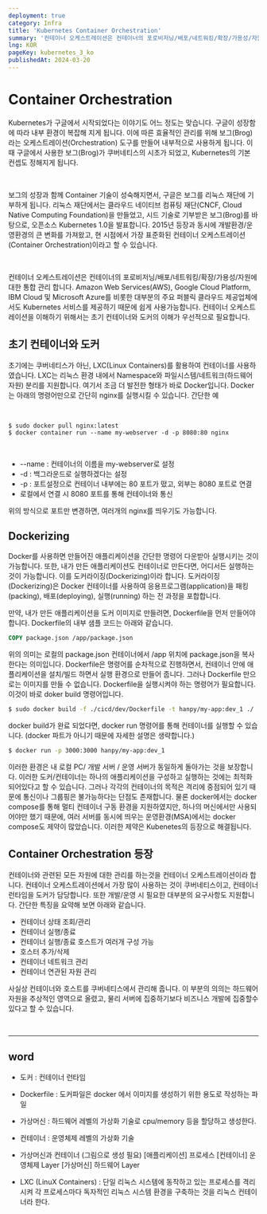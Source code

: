 ```yaml
---
deployment: true
category: Infra
title: 'Kubernetes Container Orchestration'
summary: '컨테이너 오케스트레이션은 컨테이너의 포로비저닝/배포/네트워킹/확장/가용성/자원에 대한 통합 관리 합니다.'
lng: KOR
pageKey: kubernetes_3_ko
publishedAt: 2024-03-20
---
```


# Container Orchestration

Kubernetes가 구글에서 시작되었다는 이야기도 어느 정도는 맞습니다. 구글이 성장함에 따라 내부 환경이 복잡해 지게 됩니다.
이에 따른 효율적인 관리를 위해 보그(Brog)라는 오케스트레이션(Orchestration) 도구를 만들어 내부적으로 사용하게 됩니다.
이때 구글에서 사용한 보그(Brog)가 쿠버네티스의 시초가 되었고, Kubernetes의 기본 컨셉도 정해지게 됩니다.

<br />

보그의 성장과 함께 Container 기술이 성숙해지면서, 구글은 보그를 리눅스 재단에 기부하게 됩니다.
리눅스 재단에서는 클라우드 네이티브 컴퓨팅 재단(CNCF, Cloud Native Computing Foundation)을 만들었고,
시드 기술로 기부받은 보그(Brog)를 바탕으로, 오픈소스 Kubernetes 1.0을 발표합니다.
2015년 등장과 동시에 개발환경/운영환경의 큰 변화를 가져왔고, 현 시점에서 가장 표준화된 컨테이너 오케스트레이션(Container Orchestration)이라고 할 수 있습니다.

<br />

컨테이너 오케스트레이션은 <codeline>컨테이너의 포로비저닝/배포/네트워킹/확장/가용성/자원에 대한 통합 관리</codeline> 합니다.
Amazon Web Services(AWS), Google Cloud Platform, IBM Cloud 및 Microsoft Azure를 비롯한 대부분의 주요 퍼블릭 클라우드 제공업체에서도 Kubernetes 서비스를 제공하기 때문에 쉽게 사용가능합니다. 컨테이너 오케스트레이션을 이해하기 위해서는 초기 컨테이너와 도커의 이해가 우선적으로 필요합니다.

## 초기 컨테이너와 도커

초기에는 쿠버네티스가 아닌, LXC(Linux Containers)를 활용하여 컨테이너를 사용하였습니다. LXC는 리눅스 환경 내에서 Namespace와 파일시스템/네트워크(하드웨어 자원) 분리를 지원합니다. 여기서 조금 더 발전한 형태가 바로 Docker입니다. Docker는 아래의 명령어만으로 간단히 nginx를 실행시킬 수 있습니다. 간단한 예

<br />

```
$ sudo docker pull nginx:latest
$ docker container run --name my-webserver -d -p 8080:80 nginx
```

<br />

- --name : 컨테이너의 이름을 my-webserver로 설정
- -d : 백그라운드로 실행하겠다는 설정
- -p : 포트설정으로 컨테이너 내부에는 80 포트가 떴고, 외부는 8080 포트로 연결
- 로컬에서 연결 시 8080 포트를 통해 컨테이너와 통신

위의 방식으로 포트만 변경하면, 여러개의 nginx를 띄우기도 가능합니다.

## Dockerizing

Docker를 사용하면 만들어진 애플리케이션을 간단한 명령어 다운받아 실행시키는 것이 가능합니다. 또한, 내가 만든 애플리케이션도 컨테이너로 만든다면, 어디서든 실행하는 것이 가능합니다. 이를 도커라이징(Dockerizing)이라 합니다. <codeline>도커라이징(Dockerizing)은 Docker 컨테이너를 사용하여 응용프로그램(application)을 패킹(packing), 배포(deploying), 실행(running) 하는 전 과정</codeline>을 포합합니다.

만약, 내가 만든 애플리케이션을 도커 이미지로 만들려면, Dockerfile을 먼저 만들어야 합니다. Dockerfile의 내부 샘플 코드는 아래와 같습니다.

```Dockerfile
COPY package.json /app/package.json
```

위의 의미는 로컬의 package.json 컨테이너에서 /app 위치에 package.json을 복사한다는 의미입니다. Dockerfile은 명령어를 순차적으로 진행하면서, 컨테이너 안에 애플리케이션을 설치/빌드 하면서 실행 환경으로 만들어 줍니다. 그러나 Dockerfile 만으로는 이미지를 만들 수 없습니다. Dockerfile을 실행시켜야 하는 명령어가 필요합니다. 이것이 바로 <codeline>doker build</codeline> 명령어입니다.

```bash
$ sudo docker build -f ./cicd/dev/Dockerfile -t hanpy/my-app:dev_1 ./
```

docker build가 완료 되었다면, <codeline>docker run</codeline> 명령어를 통해 컨테이너를 실행할 수 있습니다.
(docker 파트가 아니기 때문에 자세한 설명은 생략합니다.)

```bash
$ docker run -p 3000:3000 hanpy/my-app:dev_1
```

이러한 환경은 내 로컬 PC/ 개발 서버 / 운영 서버가 동일하게 돌아가는 것을 보장합니다. 이러한 도커/컨테이너는 하나의 애플리케이션을 구성하고 실행하는 것에는 최적화 되어있다고 할 수 있습니다. 그러나 각각의 컨테이너의 목적은 격리에 중점되어 있기 때문에 통신이나 그룹핑은 불가능하다는 단점도 존재합니다. 물론 docker에서는 docker compose를 통해 멀티 컨테이너 구동 환경을 지원하였지만, 하나의 머신에서만 사용되어야만 했기 때문에, 여러 서버를 동시에 띄우는 운영환경(MSA)에서는 docker compose도 제약이 많았습니다. 이러한 제약은 Kubenetes의 등장으로 해결됩니다.

## Container Orchestration 등장

컨테이너와 관련된 모든 자원에 대한 관리를 하는것을 컨테이너 오케스트레이션이라 합니다. 컨테이너 오케스트레이션에서 가장 많이 사용하는 것이 쿠버네티스이고, 컨테이너 런타임을 도커가 담당합니다. 또한 개발/운영 시 필요한 대부분의 요구사항도 지원합니다. 간단한 특징을 요약해 보면 아래와 같습니다.

- 컨테이너 상태 조회/관리
- 컨테이너 실행/종료
- 컨테이너 실행/종료 호스트가 여러개 구성 가능
- 호스터 추가/삭제
- 컨테이너 네트워크 관리
- 컨테이너 연관된 자원 관리

사실상 컨테이너와 호스트를 쿠버네티스에서 관리해 줍니다. 이 부분의 의의는 하드웨어 자원을 추상적인 영역으로 올렸고, 물리 서버에 집중하기보다 비즈니스 개발에 집중할수 있다고 할 수 있습니다.

<br />

---

## word

- 도커 : 컨테이너 런타임
- Dockerfile : 도커파일은 docker 에서 이미지를 생성하기 위한 용도로 작성하는 파일
- 가상머신 : 하드웨어 레벨의 가상화 기술로 cpu/memory 등을 할당하고 생성한다.
- 컨테이너 : 운영체제 레벨의 가상화 기술
- 가상머신과 컨테이너
  (그림으로 생성 필요)
  [애플리케이션] 프로세스
  [컨테이너] 운영체제 Layer
  [가상머신] 하드웨어 Layer

- LXC (LinuX Containers) : 단일 리눅스 시스템에 동작하고 있는 프로세스를 격리시켜 각 프로세스마다 독자적인 리눅스 시스템 환경을 구축하는 것을 리눅스 컨테이너라 한다.
